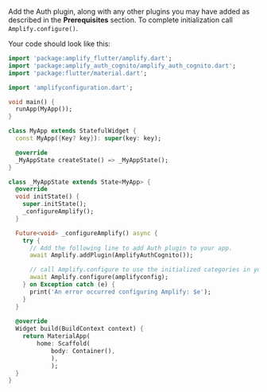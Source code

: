Add the Auth plugin, along with any other plugins you may have added as described in the **Prerequisites** section. To complete initialization call `Amplify.configure()`.

Your code should look like this:

```dart
import 'package:amplify_flutter/amplify.dart';
import 'package:amplify_auth_cognito/amplify_auth_cognito.dart';
import 'package:flutter/material.dart';

import 'amplifyconfiguration.dart';

void main() {
  runApp(MyApp());
}

class MyApp extends StatefulWidget {
  const MyApp({Key? key}): super(key: key);

  @override
  _MyAppState createState() => _MyAppState();
}

class _MyAppState extends State<MyApp> {
  @override
  void initState() {
    super.initState();
    _configureAmplify();
  }

  Future<void> _configureAmplify() async {
    try {
      // Add the following line to add Auth plugin to your app.
      await Amplify.addPlugin(AmplifyAuthCognito());

      // call Amplify.configure to use the initialized categories in your app
      await Amplify.configure(amplifyconfig);
    } on Exception catch (e) {
      print('An error occurred configuring Amplify: $e');
    }
  }
  
  @override
  Widget build(BuildContext context) {
    return MaterialApp(
        home: Scaffold(
            body: Container(),
            ),
            );
  }
}
```
